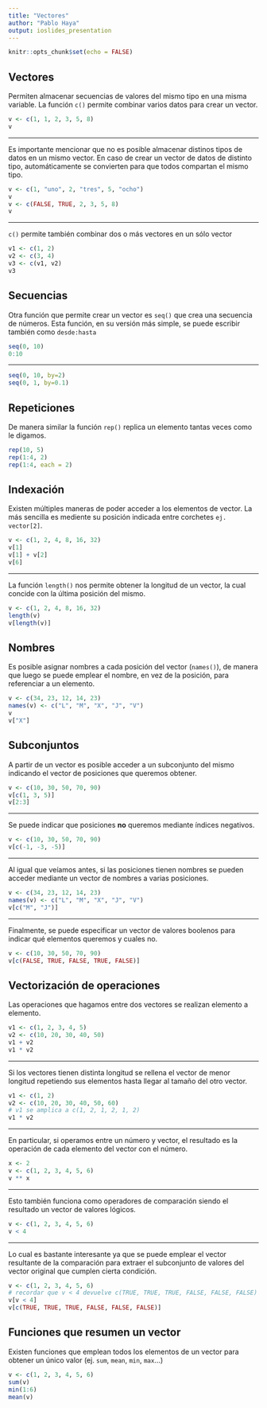 ---
title: "Vectores"
author: "Pablo Haya"
output: ioslides_presentation
---

```{r setup, include=FALSE}
knitr::opts_chunk$set(echo = FALSE)
```

## Vectores

Permiten almacenar secuencias de valores del mismo tipo en una misma variable. La función `c()` permite combinar varios datos para crear un vector. 

```{r, echo = TRUE}
v <- c(1, 1, 2, 3, 5, 8)
v
```
---

Es importante mencionar que no es posible almacenar distinos tipos de datos en un mismo vector. En caso de crear un vector de datos de distinto tipo, automáticamente se convierten para que todos compartan el mismo tipo. 

```{r, echo = TRUE}
v <- c(1, "uno", 2, "tres", 5, "ocho")
v
v <- c(FALSE, TRUE, 2, 3, 5, 8)
v
```

---

`c()` permite también combinar dos o más vectores en un sólo vector

```{r, echo = TRUE}
v1 <- c(1, 2)
v2 <- c(3, 4)
v3 <- c(v1, v2)
v3
```

## Secuencias

Otra función que permite crear un vector es `seq()` que crea una secuencia de números. Esta función, en su versión más simple, se puede escribir también como `desde:hasta` 

```{r, echo = TRUE}
seq(0, 10) 
0:10
```

---

```{r, echo = TRUE}
seq(0, 10, by=2)
seq(0, 1, by=0.1)
```

## Repeticiones

De manera similar la función `rep()` replica un elemento tantas veces como le digamos.

```{r, echo = TRUE}
rep(10, 5) 
rep(1:4, 2)
rep(1:4, each = 2) 
```

## Indexación

Existen múltiples maneras de poder acceder a los elementos de vector. La más sencilla es mediente su posición indicada entre corchetes `ej. vector[2]`.

```{r, echo = TRUE}
v <- c(1, 2, 4, 8, 16, 32) 
v[1]
v[1] + v[2]
v[6]
```

---

La función `length()` nos permite obtener la longitud de un vector, la cual concide con la última posición del mismo.

```{r, echo = TRUE}
v <- c(1, 2, 4, 8, 16, 32) 
length(v)
v[length(v)]
```

## Nombres

Es posible asignar nombres a cada posición del vector (`names()`), de manera que luego se puede emplear el nombre, en vez de la posición, para referenciar a un elemento.

```{r, echo = TRUE}
v <- c(34, 23, 12, 14, 23)
names(v) <- c("L", "M", "X", "J", "V")
v
v["X"]
```

## Subconjuntos

A partir de un vector es posible acceder a un subconjunto del mismo indicando el vector de posiciones que queremos obtener.  

```{r, echo = TRUE}
v <- c(10, 30, 50, 70, 90) 
v[c(1, 3, 5)]
v[2:3]
```

---

Se puede indicar que posiciones **no** queremos mediante índices negativos.

```{r, echo = TRUE}
v <- c(10, 30, 50, 70, 90) 
v[c(-1, -3, -5)]
```

---

Al igual que veíamos antes, si las posiciones tienen nombres se pueden acceder mediante un vector de nombres a varias posiciones.

```{r, echo = TRUE}
v <- c(34, 23, 12, 14, 23)
names(v) <- c("L", "M", "X", "J", "V")
v[c("M", "J")]
```

---

Finalmente, se puede especificar un vector de valores boolenos para indicar qué elementos queremos y cuales no.

```{r, echo = TRUE}
v <- c(10, 30, 50, 70, 90) 
v[c(FALSE, TRUE, FALSE, TRUE, FALSE)]
```

## Vectorización de operaciones

Las operaciones que hagamos entre dos vectores se realizan elemento a elemento.

```{r, echo = TRUE}
v1 <- c(1, 2, 3, 4, 5) 
v2 <- c(10, 20, 30, 40, 50)
v1 + v2
v1 * v2
```

---

Si los vectores tienen distinta longitud se rellena el vector de menor longitud repetiendo sus elementos hasta llegar al tamaño del otro vector.

```{r, echo = TRUE}
v1 <- c(1, 2) 
v2 <- c(10, 20, 30, 40, 50, 60)
# v1 se amplica a c(1, 2, 1, 2, 1, 2) 
v1 * v2
```

---

En particular, si operamos entre un número y vector, el resultado es la operación de cada elemento del vector con el número.

```{r, echo = TRUE}
x <- 2
v <- c(1, 2, 3, 4, 5, 6)
v ** x
```

---

Esto también funciona como operadores de comparación siendo el resultado un vector de valores lógicos.

```{r, echo = TRUE}
v <- c(1, 2, 3, 4, 5, 6)
v < 4
```

---

Lo cual es bastante interesante ya que se puede emplear el vector resultante de la comparación para extraer el subconjunto de valores del vector original que cumplen cierta condición.

```{r, echo = TRUE}
v <- c(1, 2, 3, 4, 5, 6)
# recordar que v < 4 devuelve c(TRUE, TRUE, TRUE, FALSE, FALSE, FALSE)
v[v < 4]
v[c(TRUE, TRUE, TRUE, FALSE, FALSE, FALSE)]
```

## Funciones que resumen un vector

Existen funciones que emplean todos los elementos de un vector para obtener un único valor (ej. `sum`, `mean`, `min`, `max`...)

```{r cars, echo = TRUE}
v <- c(1, 2, 3, 4, 5, 6)
sum(v)
min(1:6)
mean(v)
```
